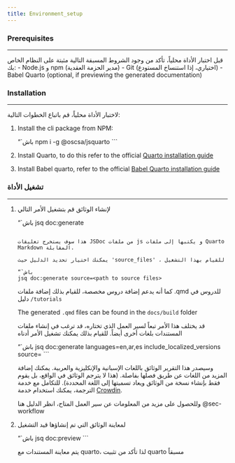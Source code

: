 ```yaml
--- 
title: Environment_setup 
---
```


### Prerequisites {#environment-setup}
<hr>
قبل اختبار الأداة محلياً، تأكد من وجود الشروط المسبقة التالية مثبتة على النظام الخاص بك:
- Node.js و npm (مدير الحزمة العقدية)
- Git (اختياري، إذا استنساخ المستودع)
- Babel Quarto (optional, if previewing the generated documentation)

### Installation
<hr>
لاختبار الأداة محلياً، قم باتباع الخطوات التالية:

1. Install the cli package from NPM:
   
   “`باش
   npm i -g @oscsa/jsquarto 
   ```

2. Install Quarto, to do this refer to the official [Quarto installation guide](https://quarto.org/docs/get-started/) 

3. Install Babel quarto, refer to the official [Babel Quarto installation guide](https://docs.ropensci.org/babelquarto/)


### تشغيل الأداة
<hr>
1. لإنشاء الوثائق قم بتشغيل الأمر التالي
   
   “`باش
   jsq doc:generate
   ```

   هذا سوف يستخرج تعليقات JSDoc من ملفات js و يكتبها إلى ملفات Quarto Markdown المقابلة.

   يمكنك اختيار تحديد الدليل حيث 'source_files' ، للقيام بهذا التشغيل 
   
   “`باش
   jsq doc:generate source=<path to source files>
   ```

   كما أنه يدعم إضافة دروس مخصصة، للقيام بذلك إضافة ملفات .qmd للدروس في دليل `/tutorials`

   The generated `.qmd` files can be found in the `docs/build` folder

   قد يختلف هذا الأمر تبعاً لسير العمل الذي تختاره، قد ترغب في إنشاء ملفات المستندات بلغات أخرى أيضاً. للقيام بذلك يمكنك تشغيل الأمر أدناه

   “`باش
   jsq doc:generate languages=en,ar,es include_localized_versions source=<path to source files>
   ```

   وسيصدر هذا التقرير الوثائق باللغات الإسبانية والإنكليزية والعربية. يمكنك إضافة المزيد من اللغات عن طريق فصلها بفاصلة. (هذا لا يترجم الوثائق في الواقع، بل يقوم فقط بإنشاء نسخة من الوثائق ويعاد تسميتها إلى اللغة المحددة). للتكامل مع خدمة الترجمة، يمكنك استخدام خدمة [Crowdin](https://crowdin.com/).

   وللحصول على مزيد من المعلومات عن سير العمل المتاح، انظر الدليل هنا @sec-workflow


2. لمعاينة الوثائق التي تم إنشاؤها قيد التشغيل 
    
   “`باش
   jsq doc:preview
   ```
   
   يتم معاينة المستندات مع quarto، لذا تأكد من تثبيت quarto مسبقاً

